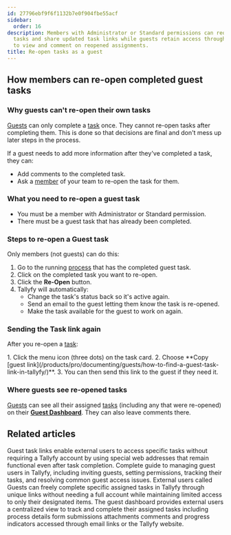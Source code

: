 ```yaml
---
id: 27796ebf9f6f1132b7e0f904fbe55acf
sidebar:
  order: 16
description: Members with Administrator or Standard permissions can reopen completed guest
  tasks and share updated task links while guests retain access through their dashboard
  to view and comment on reopened assignments.
title: Re-open tasks as a guest
---
```



## How members can re-open completed guest tasks

### Why guests can't re-open their own tasks

[Guests](/products/pro/documenting/guests/) can only complete a [task](/products/pro/tracking-and-tasks/tasks/) once. They cannot re-open tasks after completing them. This is done so that decisions are final and don't mess up later steps in the process.

If a guest needs to add more information after they've completed a task, they can:
- Add comments to the completed task.
- Ask a [member](/products/pro/documenting/members/) of your team to re-open the task for them.

### What you need to re-open a guest task
- You must be a member with Administrator or Standard permission.
- There must be a guest task that has already been completed.

### Steps to re-open a Guest task

Only members (not guests) can do this:
<Steps>
1. Go to the running [process](/products/pro/tracking-and-tasks/processes/) that has the completed guest task.
2. Click on the completed task you want to re-open.
3. Click the **Re-Open** button.
4. Tallyfy will automatically:
   - Change the task's status back so it's active again.
   - Send an email to the guest letting them know the task is re-opened.
   - Make the task available for the guest to work on again.
</Steps>

### Sending the Task link again

After you re-open a [task](/products/pro/tracking-and-tasks/tasks/):

<Steps>
1. Click the menu icon (three dots) on the task card.
2. Choose **Copy [guest link](/products/pro/documenting/guests/how-to-find-a-guest-task-link-in-tallyfy/)**.
3. You can then send this link to the guest if they need it.
</Steps>

### Where guests see re-opened tasks

[Guests](/products/pro/documenting/guests/) can see all their assigned [tasks](/products/pro/tracking-and-tasks/tasks/) (including any that were re-opened) on their **[Guest Dashboard](/products/pro/documenting/guests/how-can-guests-monitor-their-processes-on-tallyfy/)**. They can also leave comments there.

<lite-vimeo videoid="333173184"></lite-vimeo>


## Related articles
<CardGrid>
<LinkTitleCard header="<b>Guests > Get a guest's unique link</b>" href="/products/pro/documenting/guests/how-to-find-a-guest-task-link-in-tallyfy/" > Guest task links enable external users to access specific tasks without requiring a Tallyfy account by using special web addresses that remain functional even after task completion. </LinkTitleCard>
<LinkTitleCard header="<b>Guests > Complete guide to guest user management</b>" href="/products/pro/documenting/guests/guest-user-guide/" > Complete guide to managing guest users in Tallyfy, including inviting guests, setting permissions, tracking their tasks, and resolving common guest access issues. </LinkTitleCard>
<LinkTitleCard header="<b>Guests > What is a guest</b>" href="/products/pro/documenting/guests/what-is-a-guest/" > External users called Guests can freely complete specific assigned tasks in Tallyfy through unique links without needing a full account while maintaining limited access to only their designated items. </LinkTitleCard>
<LinkTitleCard header="<b>Guests > The guest view</b>" href="/products/pro/documenting/guests/how-can-guests-monitor-their-processes-on-tallyfy/" > The guest dashboard provides external users a centralized view to track and complete their assigned tasks including process details form submissions attachments comments and progress indicators accessed through email links or the Tallyfy website. </LinkTitleCard>
</CardGrid>